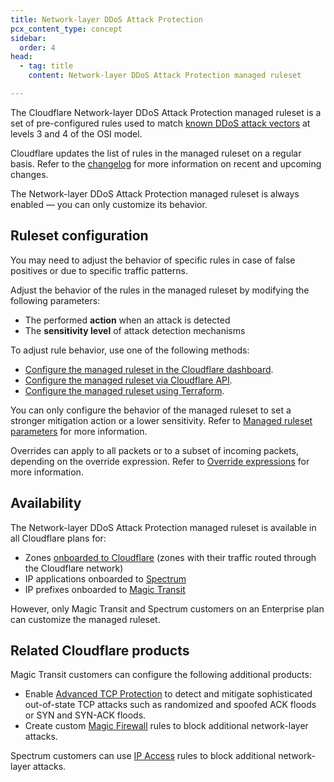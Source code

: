 ```yaml
---
title: Network-layer DDoS Attack Protection
pcx_content_type: concept
sidebar:
  order: 4
head:
  - tag: title
    content: Network-layer DDoS Attack Protection managed ruleset

---
```



The Cloudflare Network-layer DDoS Attack Protection managed ruleset is a set of pre-configured rules used to match [known DDoS attack vectors](/ddos-protection/about/attack-coverage/) at levels 3 and 4 of the OSI model.

Cloudflare updates the list of rules in the managed ruleset on a regular basis. Refer to the [changelog](/ddos-protection/change-log/network/) for more information on recent and upcoming changes.

The Network-layer DDoS Attack Protection managed ruleset is always enabled — you can only customize its behavior.

## Ruleset configuration

You may need to adjust the behavior of specific rules in case of false positives or due to specific traffic patterns.

Adjust the behavior of the rules in the managed ruleset by modifying the following parameters:

- The performed **action** when an attack is detected
- The **sensitivity level** of attack detection mechanisms

To adjust rule behavior, use one of the following methods:

- [Configure the managed ruleset in the Cloudflare dashboard](/ddos-protection/managed-rulesets/network/configure-dashboard/).
- [Configure the managed ruleset via Cloudflare API](/ddos-protection/managed-rulesets/network/configure-api/).
- [Configure the managed ruleset using Terraform](/terraform/additional-configurations/ddos-managed-rulesets/#example-network).

You can only configure the behavior of the managed ruleset to set a stronger mitigation action or a lower sensitivity. Refer to [Managed ruleset parameters](/ddos-protection/managed-rulesets/network/override-parameters/) for more information.

Overrides can apply to all <GlossaryTooltip term="data packet">packets</GlossaryTooltip> or to a subset of incoming packets, depending on the override expression. Refer to [Override expressions](/ddos-protection/managed-rulesets/network/override-expressions/) for more information.

## Availability

The Network-layer DDoS Attack Protection managed ruleset is available in all Cloudflare plans for:

- Zones [onboarded to Cloudflare](/dns/zone-setups/full-setup/) (zones with their traffic routed through the Cloudflare network)
- IP applications onboarded to [Spectrum](/spectrum/)
- IP prefixes onboarded to [Magic Transit](/magic-transit/)

However, only Magic Transit and Spectrum customers on an Enterprise plan can customize the managed ruleset.

## Related Cloudflare products

Magic Transit customers can configure the following additional products:

- Enable [Advanced TCP Protection](/ddos-protection/advanced-ddos-systems/overview/advanced-tcp-protection/) to detect and mitigate sophisticated out-of-state TCP attacks such as randomized and spoofed ACK floods or SYN and SYN-ACK floods.
- Create custom [Magic Firewall](/magic-firewall/) rules to block additional network-layer attacks.

Spectrum customers can use [IP Access](/waf/tools/ip-access-rules/) rules to block additional network-layer attacks.
